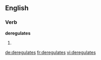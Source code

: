==English==

===Verb===
'''deregulates'''

# {{third-person singular of|[[deregulate]]}}

[[de:deregulates]]
[[fr:deregulates]]
[[vi:deregulates]]
